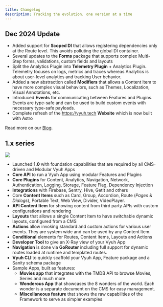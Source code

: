 ```yaml
---
title: Changelog
description: Tracking the evolution, one version at a time
---
```


## Dec 2024 Update

- Added support for **Scoped DI** that allows registering dependencies only at
  the Route level. This avoids polluting the global DI container.
- Several updates to the **Forms** package that supports complex Multi-Step
  forms, validations, custom fields and layouts
- Split the Analytics Plugin into **Telemetry Plugin** + Analytics Plugin.
  Telemetry focuses on logs, metrics and traces whereas Analytics is about
  user-level analytics and tracking User behavior.
- Added a new abstraction called **Modifiers** that allows a Content Item to
  have more complex visual behaviors, such as Themes, Localization, Visual
  Annotations, etc.
- Introduced **Events** for communicating between Features and Plugins. Events
  are type-safe and can be used to build custom events with necessary type-safe
  payloads.
- Complete refresh of the https://vyuh.tech **Website** which is now built with
  Astro

Read more on our [Blog](/blog/december-updates).

## 1.x series

![](images/vyuh-1.0.png)

- Launched **1.0** with foundation capabilities that are required by all
  CMS-driven and Modular Vyuh Apps
- **Core API** to run a Vyuh App using modular Features and Plugins
- **Core Plugins** for Content, Analytics, Navigation, Network, Authentication,
  Logging, Storage, Feature Flag, Dependency Injection
- **Integrations** with Firebase, Sentry, Hive, GetIt and others
- Core **Content Items** such as Card, Group, Accordion, Route (_Pages_ &
  _Dialogs_), Portable Text, Web View, Divider, VideoPlayer.
- **API Content Item** for showing content from third party APIs with custom
  configurations and rendering
- **Layouts** that allows a single Content Item to have switchable dynamic
  layouts, configured from a CMS
- **Actions** allow invoking standard and custom actions for various user
  events. They are system wide and can be used by any Content Item.
- **Conditional** elements for Routes, Content Items, Layouts and Actions
- **Developer Tool** to give an X-Ray view of your Vyuh App
- **Navigation** is done via **GoRouter** including full support for dynamic
  routes loaded at runtime and templated routes.
- **Vyuh CLI** to quickly scaffold your Vyuh App, Feature package and a Sanity
  schema package
- Sample Apps, built as features:
  - **Movies app** that integrates with the TMDB API to browse Movies, Series
    and much more
  - **Wonderous App** that showcases the 8 wonders of the world. Each wonder is
    a separate document on the CMS for easy management.
  - **Miscellaneous feature** that shows the raw capabilities of the Framework
    to serve as simpler examples
